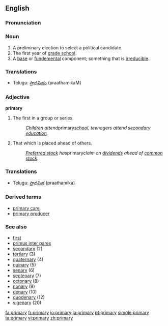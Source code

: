 ==English==

===Pronunciation===
{{rfp}}

===Noun===
{{en-noun|primar|ies}}
#A preliminary election to select a political candidate.
#The first year of [[grade school]].
#A [[base]] or [[fundemental]] component; something that is [[irreducible]].

===Translations===
*Telugu: [[ప్రాథమికం]] (praathamikaM)

===Adjective===
'''primary'''
#The first in a group or series.
#:''[[Children]] attend ''primary'' [[school]], teenagers attend [[secondary]] [[education]].''
#That which is placed ahead of others.
#:''[[Preferred stock]] has ''primary'' claim on [[dividends]] ahead of [[common stock]].''

===Translations===
*Telugu: [[ప్రాథమిక]] (praathamika)

===Derived terms===
* [[primary care]]
* [[primary producer]]

===See also===
* [[first]]
* [[primus inter pares]]
* [[secondary]] (2)
* [[tertiary]] (3)
* [[quaternary]] (4)
* [[quinary]] (5)
* [[senary]] (6)
* [[septenary]] (7)
* [[octonary]] (8)
* [[nonary]] (9)
* [[denary]] (10)
* [[duodenary]] (12) 
* [[vigenary]] (20)

{{wikipedia}}

[[fa:primary]]
[[fr:primary]]
[[io:primary]]
[[ja:primary]]
[[pt:primary]]
[[simple:primary]]
[[ta:primary]]
[[vi:primary]]
[[zh:primary]]